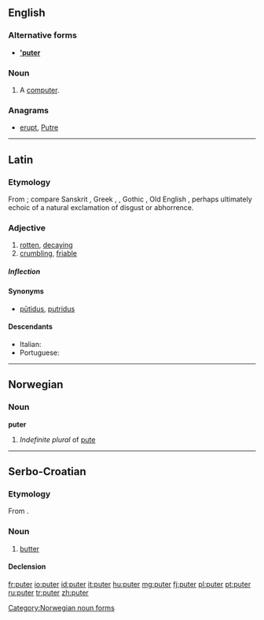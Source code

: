 {{also|Puter|'puter}}
==English==

===Alternative forms===
* '''[['puter]]'''

===Noun===
{{en-noun}}

# {{context|slang|lang=en}} A [[computer]].

===Anagrams===
* [[erupt#English|erupt]], [[Putre#English|Putre]]

----

==Latin==

===Etymology===
From {{etyl|ine-pro|la}} {{recons|pu-|lang=ine-pro}}; compare Sanskrit {{term|पूयति||stinks, rots|lang=sa}}, Greek {{term|πῦον||discharge from a sore|lang=el}}, {{term|πύθειν||to rot|lang=el}}, Gothic {{term|𐍆𐌿𐌻𐍃|tr=fuls||foul|lang=got|sc=Goth}}, Old English {{term|fuls||foul|lang=ang}}, perhaps ultimately echoic of a natural exclamation of disgust or abhorrence.

===Adjective===
{{la-adj-3rd-3E|puter|putris|putris|putre#Latin|putre}}

# [[rotten]], [[decaying]]
# [[crumbling]], [[friable]]

=====Inflection=====
{{la-decl-3rd-3E|puter|puter|putr}}

====Synonyms====
* {{sense|rotten}} [[putidus|pūtidus]], [[putridus]]

====Descendants====
* Italian: {{l|it|putre}}
* Portuguese: {{l|pt|podre}}
----

==Norwegian==

===Noun===
'''puter'''

# ''Indefinite plural'' of [[pute#Norwegian|pute]]

[[Category:Norwegian noun forms]]

----

==Serbo-Croatian==

===Etymology===
From {{etyl|de|sh}} {{term|Butter|lang=de}}.

===Noun===
{{sh-noun|g=m|head=pȕter|r|путер|пу̏тер}}

# [[butter]]

====Declension====
{{sh-decl-noun
|puter|putri
|putra|putara
|putru|putrima
|puter|putre
|putre|putri
|putru|putrima
|putrom|putrima
}}

[[fr:puter]]
[[io:puter]]
[[id:puter]]
[[it:puter]]
[[hu:puter]]
[[mg:puter]]
[[fj:puter]]
[[pl:puter]]
[[pt:puter]]
[[ru:puter]]
[[tr:puter]]
[[zh:puter]]